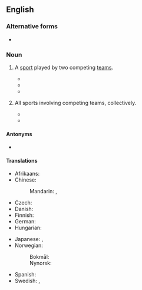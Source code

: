 {{also|team-sport}}
==English==
{{wikipedia}}

===Alternative forms===
* {{alter|en|teamsport|team-sport}}

===Noun===
{{en-noun|~}}

# {{lb|en|countable}} A [[sport]] played by two competing [[team]]s.
#* {{quote-book|en|year=2000 |title=The Economics of Sports |author=William S. Kern |page=115 |ISBN=|passage=This impression is underscored by the high level of minority representation in our major '''team sports'''.}}
#* {{quote-book|en|year=2014  |title=Sole to Soul: Walking a Path toward Loving Accompaniment |author=Eleanor MacLellan |page=97 |ISBN=|passage=But he was required to do a '''team sport''', so he compromised by choosing track, which ironically involved the biggest team of the season.}}
#* {{quote-book|en|year=2014  |title=The Farther Side of Paradise |author=W. Thomas McDaniel Jr. |page=233 |ISBN=|passage=And I looked forward to the other nine games of the greatest '''team sport''' devised by man.}}
# {{lb|en|uncountable}} All sports involving competing teams, collectively.
#* {{quote-book|en|year=2014 |title=Psychology Express|author=Mark Allen, Paul McCarthy |page= |ISBN=|passage=In addition to personality differences between athletes and non-athletes, personality differences were also observed between '''team sport''' athletes and individual sport athletes.}}
#* {{quote-book|en|year=2014  |title=The Games People Play: Theology, Religion, and Sport |author=Robert Ellis |page=259 |ISBN=|passage=The representational aspect of '''team sport''' adds to this. }}

====Antonyms====
* {{l|en|individual sport}}

====Translations====
{{trans-top|sport competed between two teams each with two or more players}}
* Afrikaans: {{t+|af|spansport}}
* Chinese:
*: Mandarin: {{t|cmn|團隊運動|sc=Hani}}, {{t|cmn|团队运动|tr=tuánduì yùndòng|sc=Hani}}
* Czech: {{t|cs|kolektivní sport|m}}
* Danish: {{t|da|holdsport|c}}
* Finnish: {{t|fi|joukkueurheilu}}
* German: {{t+|de|Mannschaftssport|m}}
* Hungarian: {{t+|hu|csapatsport}}
{{trans-mid}}
* Japanese: {{t|ja|団体競技|tr=dantaikyougi|sc=Jpan}}, {{t|ja|チームスポーツ|tr=chīmu supōtsu}}
* Norwegian:
*: Bokmål: {{t+|nb|lagidrett|m}}
*: Nynorsk: {{t|nn|lagidrett|m}}
* Spanish: {{t|es|deporte de equipo|m}}
* Swedish: {{t+|sv|lagidrott|c}}, {{t+|sv|lagsport|c}}
{{trans-bottom}}

{{topics|en|Sports}}